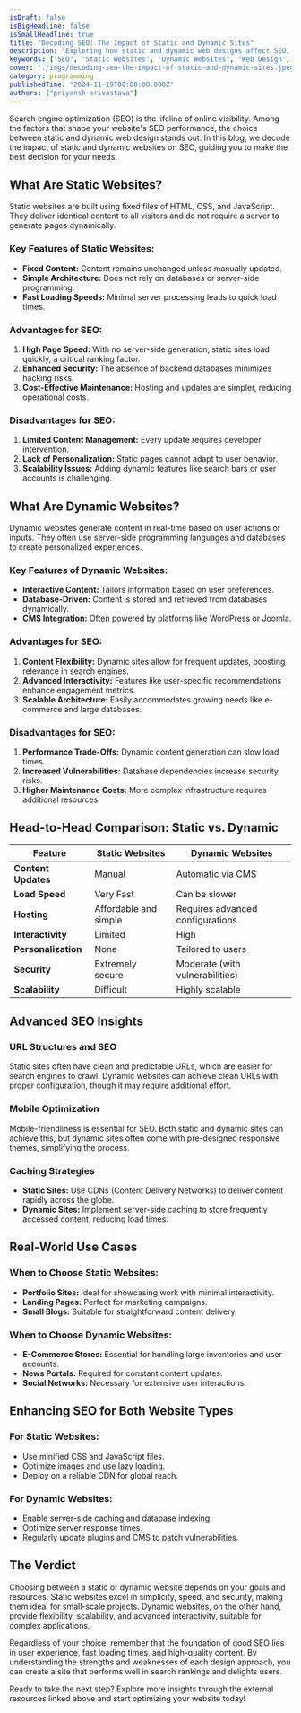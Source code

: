 ```yaml
---
isDraft: false
isBigHeadline: false
isSmallHeadline: true
title: "Decoding SEO: The Impact of Static and Dynamic Sites"
description: "Exploring how static and dynamic web designs affect SEO, with insights, comparisons, and optimization tips."
keywords: ["SEO", "Static Websites", "Dynamic Websites", "Web Design", "Search Engine Optimization"]
cover: "./imgs/decoding-seo-the-impact-of-static-and-dynamic-sites.jpeg"
category: programming
publishedTime: "2024-11-19T00:00:00.000Z"
authors: ["priyansh-srivastava"]
---
```


Search engine optimization (SEO) is the lifeline of online visibility. Among the factors that shape your website's SEO performance, the choice between static and dynamic web design stands out. In this blog, we decode the impact of static and dynamic websites on SEO, guiding you to make the best decision for your needs.

## What Are Static Websites?

Static websites are built using fixed files of HTML, CSS, and JavaScript. They deliver identical content to all visitors and do not require a server to generate pages dynamically.

### Key Features of Static Websites:
- **Fixed Content:** Content remains unchanged unless manually updated.
- **Simple Architecture:** Does not rely on databases or server-side programming.
- **Fast Loading Speeds:** Minimal server processing leads to quick load times.

### Advantages for SEO:
1. **High Page Speed:** With no server-side generation, static sites load quickly, a critical ranking factor.
2. **Enhanced Security:** The absence of backend databases minimizes hacking risks.
3. **Cost-Effective Maintenance:** Hosting and updates are simpler, reducing operational costs.

### Disadvantages for SEO:
1. **Limited Content Management:** Every update requires developer intervention.
2. **Lack of Personalization:** Static pages cannot adapt to user behavior.
3. **Scalability Issues:** Adding dynamic features like search bars or user accounts is challenging.

## What Are Dynamic Websites?

Dynamic websites generate content in real-time based on user actions or inputs. They often use server-side programming languages and databases to create personalized experiences.

### Key Features of Dynamic Websites:
- **Interactive Content:** Tailors information based on user preferences.
- **Database-Driven:** Content is stored and retrieved from databases dynamically.
- **CMS Integration:** Often powered by platforms like WordPress or Joomla.

### Advantages for SEO:
1. **Content Flexibility:** Dynamic sites allow for frequent updates, boosting relevance in search engines.
2. **Advanced Interactivity:** Features like user-specific recommendations enhance engagement metrics.
3. **Scalable Architecture:** Easily accommodates growing needs like e-commerce and large databases.

### Disadvantages for SEO:
1. **Performance Trade-Offs:** Dynamic content generation can slow load times.
2. **Increased Vulnerabilities:** Database dependencies increase security risks.
3. **Higher Maintenance Costs:** More complex infrastructure requires additional resources.

## Head-to-Head Comparison: Static vs. Dynamic

| Feature               | Static Websites                     | Dynamic Websites                   |
|-----------------------|-------------------------------------|-------------------------------------|
| **Content Updates**   | Manual                              | Automatic via CMS                  |
| **Load Speed**        | Very Fast                           | Can be slower                      |
| **Hosting**           | Affordable and simple               | Requires advanced configurations   |
| **Interactivity**     | Limited                             | High                               |
| **Personalization**   | None                                | Tailored to users                  |
| **Security**          | Extremely secure                    | Moderate (with vulnerabilities)    |
| **Scalability**       | Difficult                           | Highly scalable                    |

## Advanced SEO Insights

### URL Structures and SEO
Static sites often have clean and predictable URLs, which are easier for search engines to crawl. Dynamic websites can achieve clean URLs with proper configuration, though it may require additional effort.

### Mobile Optimization
Mobile-friendliness is essential for SEO. Both static and dynamic sites can achieve this, but dynamic sites often come with pre-designed responsive themes, simplifying the process.

### Caching Strategies
- **Static Sites:** Use CDNs (Content Delivery Networks) to deliver content rapidly across the globe.
- **Dynamic Sites:** Implement server-side caching to store frequently accessed content, reducing load times.

## Real-World Use Cases

### When to Choose Static Websites:
- **Portfolio Sites:** Ideal for showcasing work with minimal interactivity.
- **Landing Pages:** Perfect for marketing campaigns.
- **Small Blogs:** Suitable for straightforward content delivery.

### When to Choose Dynamic Websites:
- **E-Commerce Stores:** Essential for handling large inventories and user accounts.
- **News Portals:** Required for constant content updates.
- **Social Networks:** Necessary for extensive user interactions.

## Enhancing SEO for Both Website Types

### For Static Websites:
- Use minified CSS and JavaScript files.
- Optimize images and use lazy loading.
- Deploy on a reliable CDN for global reach.

### For Dynamic Websites:
- Enable server-side caching and database indexing.
- Optimize server response times.
- Regularly update plugins and CMS to patch vulnerabilities.

## The Verdict

Choosing between a static or dynamic website depends on your goals and resources. Static websites excel in simplicity, speed, and security, making them ideal for small-scale projects. Dynamic websites, on the other hand, provide flexibility, scalability, and advanced interactivity, suitable for complex applications.

Regardless of your choice, remember that the foundation of good SEO lies in user experience, fast loading times, and high-quality content. By understanding the strengths and weaknesses of each design approach, you can create a site that performs well in search rankings and delights users.

Ready to take the next step? Explore more insights through the external resources linked above and start optimizing your website today!

